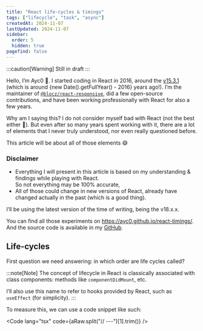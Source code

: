 ```yaml
---
title: "React life-cycles & timings"
tags: ["lifecycle", "task", "async"]
createdAt: 2024-11-07
lastUpdated: 2024-11-07
sidebar:
  order: 5
  hidden: true
pagefind: false
---
```


:::caution[Warning]
Still in draft
:::

Hello, I’m Ayc0 👋. I started coding in React in 2016, around the [v15.3.1](https://www.npmjs.com/package/react/v/15.3.1) (which is around {new Date().getFullYear() - 2016} years ago!). I’m the maintainer of [`@blocz/react-responsive`](https://www.npmjs.com/package/@blocz/react-responsive), did a few open-source contributions, and have been working professionally with React for also a few years.

Why am I saying this? I do not consider myself bad with React (not the best either 🙈). But even after so many years spent working with it, there are a lot of elements that I never truly understood, nor even really questioned before.

This article will be about all of those elements 😅

### Disclaimer

- Everything I will present in this article is based on my understanding & findings while playing with React.\
  So not everything may be 100% accurate,
- All of those could change in new versions of React, already have changed actually in the past (which is a good thing).

I’ll be using the latest version of the time of writing, being the v18.x.x.

You can find all those experiments on https://ayc0.github.io/react-timings/. \
And the source code is available in my [GitHub](https://github.com/Ayc0/ayc0.github.io/tree/0a265b6/src/components/page-react-timings).

## Life-cycles

First question we need answering: in which order are life cycles called?

:::note[Note]
The concept of lifecycle in React is classically associated with class components: methods like `componentDidMount`, etc.

I’ll also use this name to refer to hooks provided by React, such as `useEffect` (for simplicity).
:::

To measure this, we can use a code snippet like such:


<Code lang="tsx" code={aRaw.split("// ---")[1].trim()} />

<A client:only="react" />
